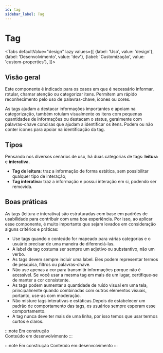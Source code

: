 ```yaml
---
id: tag
sidebar_label: Tag
---
```





# Tag

<Tabs
  defaultValue="design"
  lazy
  values={[
    {label: 'Uso', value: 'design'},
    {label: 'Desenvolvimento', value: 'dev'},
    {label: 'Customização', value: 'custom-properties'},
  ]}>

  <TabItem value="design">


## Visão geral

Este componente é indicado para os casos em que é necessário informar, rotular, chamar atenção ou categorizar itens. Permitem um rápido reconhecimento pelo uso de palavras-chave, ícones ou cores.

As tags ajudam a destacar informações importantes e apoiam na categorização, também rotulam visualmente os itens com pequenas quantidades de informações ou destacam o status, geralmente com palavras-chave concisas que ajudam a identificar os itens. Podem ou não conter ícones para apoiar na identificação da tag.


## Tipos

Pensando nos diversos cenários de uso, há duas categorias de tags: **leitura** e **interativa**.

- **Tag de leitura:** traz a informação de forma estática, sem possibilitar qualquer tipo de interação;
- **Tag interativa:** traz a informação e possui interação em si, podendo ser removida.


## Boas práticas

As tags (leitura e interativa) são estruturadas com base em padrões de usabilidade para contribuir com uma boa experiência. Por isso, ao aplicar esse componente, é muito importante que sejam levados em consideração alguns critérios e práticas:

- Use tags quando o conteúdo for mapeado para várias categorias e o usuário precisar de uma maneira de diferenciá-las.
- A label da tag costuma ser sempre um adjetivo ou substantivo, não um verbo.
- As tags devem sempre incluir uma label. Eles podem representar termos de pesquisa, filtros ou palavras-chave.
- Não use apenas a cor para transmitir informações porque não é acessível. Se você usar a mesma tag em mais de um lugar, certifique-se de manter a cor consistente.
- As tags podem aumentar a quantidade de ruído visual em uma tela, principalmente quando combinadas com outros elementos visuais, portanto, use-as com moderação.
- Não misture tags interativas e estáticas.Depois de estabelecer um padrão de comportamento das tags, os usuários sempre esperam esse comportamento.
- A tag nunca deve ter mais de uma linha, por isso temos que usar termos curtos e claros.


</TabItem>

 <TabItem value="dev">

:::note Em construção  
Conteúdo em desenvolvimento
:::

</TabItem>


 <TabItem value="custom-properties">

:::note Em construção 
Conteúdo em desenvolvimento
:::

</TabItem>

</Tabs>